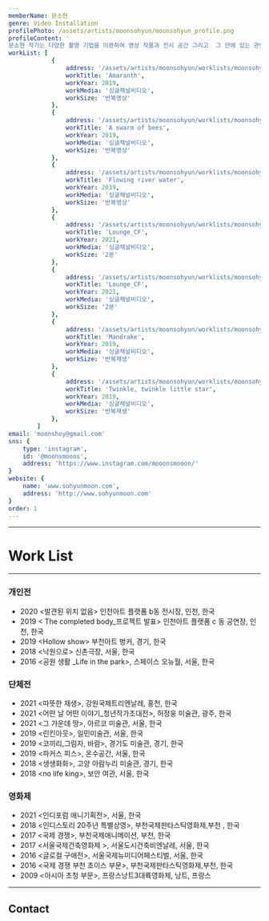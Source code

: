 ```yaml
---
memberName: 문소현
genre: Video Installation
profilePhoto: /assets/artists/moonsohyun/moonsohyun_profile.png
profileContent: '
문소현 작가는 다양한 촬영 기법을 이용하여 영상 작품과 전시 공간 그리고  그 안에 있는 관람자의 위치를 연구하고 있는  미디어 아티스트이다. 도시 속 욕망의 방향과 그 방향전환을 만들어내는 장치들을 15년도 부터 꾸준히 관찰하고 작업으로 풀어내고 있다.  2013년 한국예술종합학교 조형예술과 매체전공을 졸업하고,  2016년도에 <공원생활> 이라는 제목의 첫 개인전을 스페이스 오뉴월에서 진행했다. 그 뒤 <불꽃 축제>, <낙원으로>,<홀로쇼>, <완성된 몸> ,<발견된 위치 없음> 등 의 작품으로 미술관과 갤러리, 영화관 등에서 활발한 전시, 상영을 하고 있다. <br /> Sohyun Moon is a media artist researching the video works, exhibition spaces, and the location of its audiences using various photographing techniques. Since 2015, Moon has been observing the direction of desire in the city and the devices that create a turnout of its direction and creating artworks about it. In 2013, Moon graduated from the Department of Fine arts and Media at the Korea National University of Arts and held her first solo exhibition, Life in the park at onewall space, in 2016. After that, works such as &lt;Fireworks Festival&gt;, &lt;To Paradise&gt;, &lt;Hollow Show&gt;, &lt;Completed Body&gt;, and &lt;Location Not Found&gt; has been exhibited and screened in art museums, galleries, and movie theaters.'
workList: [
			{
				address: '/assets/artists/moonsohyun/worklists/moonsohyun_1.jpg',
				workTitle: 'Amaranth',
				workYear: 2019,
				workMedia: '싱글채널비디오',
				workSize: '반복영상'
			},
			{
				address: '/assets/artists/moonsohyun/worklists/moonsohyun_2.jpg',
				workTitle: 'A swarm of bees',
				workYear: 2019,
				workMedia: '싱글채널비디오',
				workSize: '반복영상'
			},
			{
				address: '/assets/artists/moonsohyun/worklists/moonsohyun_3.jpg',
				workTitle: 'Flowing river water',
				workYear: 2019,
				workMedia: '싱글채널비디오',
				workSize: '반복영상'
			},
			{
				address: '/assets/artists/moonsohyun/worklists/moonsohyun_4.jpg',
				workTitle: 'Lounge_CF',
				workYear: 2021,
				workMedia: '싱글채널비디오',
				workSize: '2분'
			},
			{
				address: '/assets/artists/moonsohyun/worklists/moonsohyun_5.jpg',
				workTitle: 'Lounge_CF',
				workYear: 2021,
				workMedia: '싱글채널비디오',
				workSize: '2분'
			},
			{
				address: '/assets/artists/moonsohyun/worklists/moonsohyun_6.jpg',
				workTitle: 'Mandrake',
				workYear: 2019,
				workMedia: '싱글채널비디오',
				workSize: '반복재생'
			},
			{
				address: '/assets/artists/moonsohyun/worklists/moonsohyun_7.jpg',
				workTitle: 'Twinkle, twinkle little star',
				workYear: 2019,
				workMedia: '싱글채널비디오',
				workSize: '반복재생'
			},
		]
email: 'moonshoy@gmail.com'
sns: {
	type: 'instagram',
	id: '@moonsmoons',
	address: 'https://www.instagram.com/mooonsmooon/'
}
website: {
	name: 'www.sohyunmoon.com',
	address: 'http://www.sohyunmoon.com'
}
order: 1
---
```

<MemberProfile picture={profilePhoto} content={profileContent}/>

---
# Work List
<MemberWorklist workList={workList} />

---

### 개인전
- 2020 <발견된 위치 없음\> 인천아트 플랫폼 b동 전시장, 인천, 한국
- 2019 < The completed body_프로젝트 발표\> 인천아트 플랫폼 c 동 공연장, 인천, 한국
- 2019 <Hollow show\> 부천아트 벙커, 경기, 한국
- 2018 <낙원으로\> 신촌극장, 서울, 한국
- 2016 <공원 생활 _Life in the park\>, 스페이스 오뉴월, 서울, 한국

### 단체전
- 2021 <따뜻한 재생\>, 강원국제트리엔날레, 홍천, 한국
- 2021 <어떤 날 어떤 이야기_청년작가초대전\>, 허정웅 미술관, 광주, 한국
- 2021 <그 가운데 땅\>, 아르코 미술관, 서울, 한국
- 2019 <린킨아웃\>, 일민미술관, 서울, 한국
- 2019 <코끼리,그림자, 바람\>, 경기도 미술관, 경기, 한국
- 2019 <파커스 피스\>, 온수공간, 서울, 한국
- 2018 <생생화화\>, 고양 아람누리 미술관, 경기, 한국
- 2018 <no life king\>, 보안 여관, 서울, 한국
### 영화제
- 2021 <인디포럼 애니기획전\>, 서울, 한국
- 2018 <인디스토리 20주년 특별상영\>, 부천국제판타스틱영화제,부천 , 한국
- 2017 <국제 경쟁\>, 부천국제애니메이션, 부천, 한국
- 2017 <서울국제건축영화제 \>, 서울도시건축비엔날레, 서울, 한국
- 2016 <글로컬 구애전\>, 서울국제뉴미디어페스티벌, 서울, 한국
- 2016 <국제 경쟁 부천 초이스 부문\>, 부천국제판타스틱영화제,부천, 한국
- 2009 <아시아 초청 부문\>, 프랑스낭트3대륙영화제, 낭트, 프랑스

---
## Contact
<MemberContact email={email} sns={sns} website={website} />
